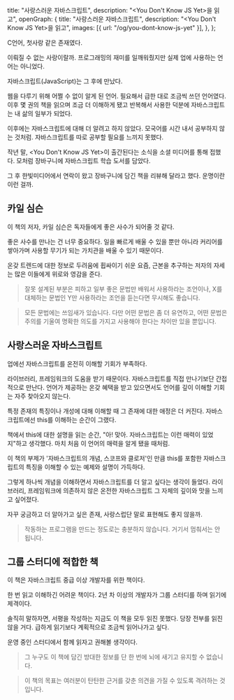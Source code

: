   title: "사랑스러운 자바스크립트",
  description: "<You Don't Know JS Yet>을 읽고",
  openGraph: {
    title: "사랑스러운 자바스크립트",
    description: "<You Don't Know JS Yet>을 읽고",
    images: [{ url: "/og/you-dont-know-js-yet" }],
  },
};

C언어, 첫사랑 같은 존재였다.

이뤄질 수 없는 사랑이랄까. 프로그래밍의 재미를 일깨워줬지만 실제 업에 사용하는 언어는 아니었다.

자바스크립트(JavaScript)는 그 후에 만났다.

웹을 다루기 위해 어쩔 수 없이 알게 된 언어. 필요해서 급한 대로 조금씩 쓰던 언어였다. 이후 몇 권의 책을 읽으며 조금 더 이해하게 됐고 반복해서 사용한 덕분에 자바스크립트는 내 삶의 일부가 되었다.

이후에는 자바스크립트에 대해 더 알려고 하지 않았다. 모국어를 시간 내서 공부하지 않는 것처럼. 자바스크립트를 따로 공부할 필요를 느끼지 못했다.

작년 말, \<You Don't Know JS Yet\>이 출간된다는 소식을 소셜 미디어를 통해 접했다. 모처럼 장바구니에 자바스크립트 학습 도서를 담았다.

그 후 한빛미디어에서 연락이 왔고 장바구니에 담긴 책을 리뷰해 달라고 했다. 운명이란 이런 걸까.

## 카일 심슨

이 책의 저자, 카일 심슨은 독자들에게 좋은 사수가 되어줄 것 같다.

좋은 사수를 만나는 건 너무 중요하다. 일을 빠르게 배울 수 있을 뿐만 아니라 커리어를 쌓아가며 사용할 무기가 되는 가치관을 배울 수 있기 때문이다.

온갖 트렌드에 대한 정보로 두려움에 휩싸이기 쉬운 요즘, 근본을 추구하는 저자의 자세는 많은 이들에게 위로와 영감을 준다.

> 잘못 설계된 부분은 피하고 일부 좋은 문법만 배워서 사용하라는 조언이나, X를 대체하는 문법인 Y만 사용하라는 조언을 듣는다면 무시해도 좋습니다.

> 모든 문법에는 쓰임새가 있습니다. 다만 어떤 문법은 좀 더 유연하고, 어떤 문법은 주의를 기울여 명확한 의도를 가지고 사용해야 한다는 차이만 있을 뿐입니다.

## 사랑스러운 자바스크립트

업에선 자바스크립트를 온전히 이해할 기회가 부족하다.

라이브러리, 프레임워크의 도움을 받기 때문이다. 자바스크립트를 직접 만나기보단 간접적으로 만난다. 언어가 제공하는 온갖 혜택을 받고 있으면서도 언어를 깊이 이해할 기회는 자주 찾아오지 않는다.

특정 존재의 특징이나 개성에 대해 이해할 때 그 존재에 대한 애정은 더 커진다. 자바스크립트에선 this를 이해하는 순간이 그랬다.

책에서 this에 대한 설명을 읽는 순간, "아! 맞아. 자바스크립트는 이런 매력이 있었지"하고 생각했다. 마치 처음 이 언어의 매력을 알게 됐을 때처럼.

이 책의 부제가 '자바스크립트의 개념, 스코프와 클로저'인 만큼 this를 포함한 자바스크립트의 특징을 이해할 수 있는 예제와 설명이 가득하다.

그렇게 하나씩 개념을 이해하면서 자바스크립트를 더 알고 싶다는 생각이 들었다. 라이브러리, 프레임워크에 의존하지 않은 온전한 자바스크립트 그 자체의 깊이와 맛을 느끼고 싶어졌다.

자꾸 궁금하고 더 알아가고 싶은 존재, 사랑스럽단 말로 표현해도 좋지 않을까.

> 작동하는 프로그램을 만드는 정도로는 충분하지 않습니다. 거기서 멈춰서는 안 됩니다.

## 그룹 스터디에 적합한 책

이 책은 자바스크립트 중급 이상 개발자를 위한 책이다.

한 번 읽고 이해하긴 어려운 책이다. 2년 차 이상의 개발자가 그룹 스터디를 하며 읽기에 제격이다.

솔직히 말하자면, 서평을 작성하는 지금도 이 책을 모두 읽진 못했다. 당장 전부를 읽진 않을 거다. 급하게 읽기보다 계획적으로 조금씩 읽어나가고 싶다.

운영 중인 스터디에서 함께 읽자고 권해볼 생각이다.

> 그 누구도 이 책에 담긴 방대한 정보를 단 한 번에 뇌에 새기고 유지할 수 없습니다.

> 이 책의 목표는 여러분이 탄탄한 근거를 갖춘 의견을 가질 수 있도록 격려하는 것입니다.
